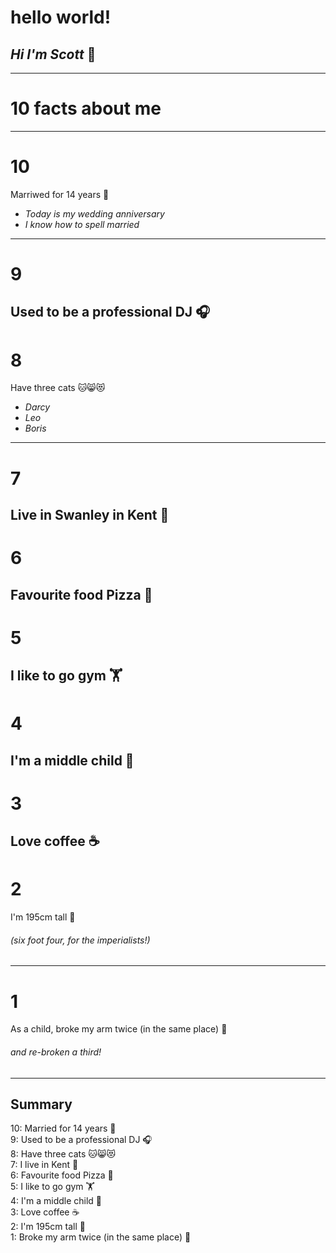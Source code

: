 
# hello world! 

## _Hi I'm Scott_ 👋
---
# 10 facts about me
---
# 10

Marriwed for 14 years 👫

- _Today is my wedding anniversary_
- _I know how to spell married_ 
---
# 9

Used to be a professional DJ 🎧
---
# 8

Have three cats 🐱😸😻
- _Darcy_
- _Leo_
- _Boris_
---
# 7

Live in Swanley in Kent 🏡
---
# 6

Favourite food Pizza 🍕
---
# 5

I like to go gym 🏋️‍
---
# 4

I'm a middle child 🧒
---
# 3

Love coffee ☕️
---
# 2

I'm 195cm tall 📏

###### _(six foot four, for the imperialists!)_
---
# 1

As a child, broke my arm twice (in the same place) 🏥

###### _and re-broken a third!_
---

## Summary

<Appear>
<div>10: Married for 14 years 👫</div>

<div>9: Used to be a professional DJ 🎧</div>

<div>8: Have three cats 🐱😸😻</div>

<div>7: I live in Kent 🏡</div>

<div>6: Favourite food Pizza 🍕</div>

<div>5: I like to go gym 🏋️‍</div>

<div>4: I'm a middle child 🧒</div>

<div>3: Love coffee ☕️</div>

<div>2: I'm 195cm tall 📏</div>

<div>1: Broke my arm twice (in the same place) 🏥</div>

</Appear>